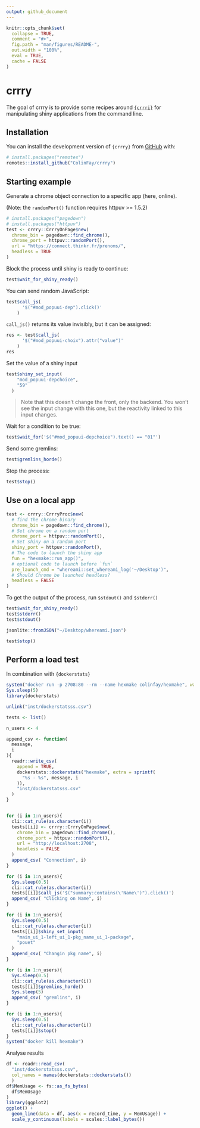 ```yaml
---
output: github_document
---
```


<!-- README.md is generated from README.Rmd. Please edit that file -->

```r
knitr::opts_chunk$set(
  collapse = TRUE,
  comment = "#>",
  fig.path = "man/figures/README-",
  out.width = "100%", 
  eval = TRUE, 
  cache = FALSE
)
```

# crrry

<!-- badges: start -->
<!-- badges: end -->

The goal of crrry is to provide some recipes around [`{crrri}`](https://github.com/RLesur/crrri) for manipulating shiny applications from the command line. 

## Installation

You can install the development version of `{crrry}` from [GitHub](https://github.com/) with:

``` r
# install.packages("remotes")
remotes::install_github("ColinFay/crrry")
```

## Starting example

Generate a chrome object connection to a specific app (here, online).

(Note: the `randomPort()` function requires httpuv >= 1.5.2)

```r
# install.packages("pagedown")
# install.packages("httpuv")
test <- crrry::CrrryOnPage$new(
  chrome_bin = pagedown::find_chrome(),
  chrome_port = httpuv::randomPort(),
  url = "https://connect.thinkr.fr/prenoms/",
  headless = TRUE
)
```

Block the process until shiny is ready to continue:

```r
test$wait_for_shiny_ready()
```

You can send random JavaScript:

```r
test$call_js(
      '$("#mod_popuui-dep").click()'
    )
```

`call_js()` returns its value invisibly, but it can be assigned: 

```r
res <- test$call_js(
      '$("#mod_popuui-choix").attr("value")'
    )
res
```

Set the value of a shiny input

```r
test$shiny_set_input(
    "mod_popuui-depchoice", 
    "59"
  )
```

> Note that this doesn't change the front, only the backend. You won't see the input change with this one, but the reactivity linked to this input changes. 

Wait for a condition to be true:

```r
test$wait_for('$("#mod_popuui-depchoice").text() == "01"')
```

Send some gremlins:

```r
test$gremlins_horde()
```


Stop the process:

```r
test$stop()
```

## Use on a local app

```r
test <- crrry::CrrryProc$new(
  # find the chrome binary
  chrome_bin = pagedown::find_chrome(),
  # Set chrome on a random port
  chrome_port = httpuv::randomPort(),
  # Set shiny on a random port
  shiny_port = httpuv::randomPort(),
  # The code to launch the shiny app
  fun = "hexmake::run_app()",
  # optional code to launch before `fun`
  pre_launch_cmd = "whereami::set_whereami_log('~/Desktop')",
  # Should Chrome be launched headless?
  headless = FALSE
)
```

To get the output of the process, run `$stdout()` and `$stderr()`

```r
test$wait_for_shiny_ready()
test$stderr()
test$stdout()
```

```r
jsonlite::fromJSON("~/Desktop/whereami.json")
```


```r
test$stop()
```

## Perform a load test 

In combination with `{dockerstats}`

```r
system("docker run -p 2708:80 --rm --name hexmake colinfay/hexmake", wait = FALSE)
Sys.sleep(5)
library(dockerstats)

unlink("inst/dockerstatsss.csv")

tests <- list()

n_users <- 4

append_csv <- function(
  message,
  i
){
  readr::write_csv(
    append = TRUE,
    dockerstats::dockerstats("hexmake", extra = sprintf(
      "%s - %s", message, i
    )),
    "inst/dockerstatsss.csv"
  )
}


for (i in 1:n_users){
  cli::cat_rule(as.character(i))
  tests[[i]] <- crrry::CrrryOnPage$new(
    chrome_bin = pagedown::find_chrome(),
    chrome_port = httpuv::randomPort(),
    url = "http://localhost:2708",
    headless = FALSE
  )
  append_csv( "Connection", i)
}

for (i in 1:n_users){
  Sys.sleep(0.5)
  cli::cat_rule(as.character(i))
  tests[[i]]$call_js('$("summary:contains(\'Name\')").click()')
  append_csv( "Clicking on Name", i)
}

for (i in 1:n_users){
  Sys.sleep(0.5)
  cli::cat_rule(as.character(i))
  tests[[i]]$shiny_set_input(
    "main_ui_1-left_ui_1-pkg_name_ui_1-package", 
    "pouet"
  )
  append_csv( "Changin pkg name", i)
}

for (i in 1:n_users){
  Sys.sleep(0.5)
  cli::cat_rule(as.character(i))
  tests[[i]]$gremlins_horde()
  Sys.sleep(5)
  append_csv( "gremlins", i)
}

for (i in 1:n_users){
  Sys.sleep(0.5)
  cli::cat_rule(as.character(i))
  tests[[i]]$stop()
}
system("docker kill hexmake")

```

Analyse results

```r
df <- readr::read_csv(
  "inst/dockerstatsss.csv", 
  col_names = names(dockerstats::dockerstats())
  )
df$MemUsage <- fs::as_fs_bytes(
  df$MemUsage
)
library(ggplot2)
ggplot() + 
  geom_line(data = df, aes(x = record_time, y = MemUsage)) + 
  scale_y_continuous(labels = scales::label_bytes())
```

